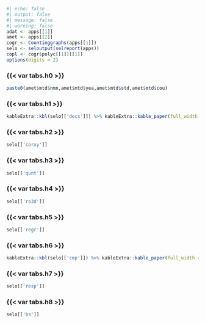 ```r
#| echo: false
#| output: false
#| message: false
#| warning: false
adat <- apps[[1]]
amet <- apps[[2]]
cogr <- Countinggraphs(apps[[1]])
selo <- seloutput(selreport(apps))
copl <- cogr$polyc[[1]][[1]]
options(digits = 2)                                                                                               
```




::: {.panel-tabset}
### {{< var tabs.h0 >}} 
```r
paste0(amet$mtd$nmn,amet$mtd$yea,amet$mtd$std,amet$mtd$cou)
```
### {{< var tabs.h1 >}} 
```r
kableExtra::kbl(selo[['decs']]) %>% kableExtra::kable_paper(full_width = F) %>% kableExtra::kable_styling(font_size=8)
```
### {{< var tabs.h2 >}}
```r
selo[['corxy']]
```
### {{< var tabs.h3 >}}
```r
selo[['qunt']]
```
### {{< var tabs.h4 >}}
```r
selo[['ro3d']]
```
### {{< var tabs.h5 >}}
```r
selo[['regr']]
```
### {{< var tabs.h6 >}}
```r
kableExtra::kbl(selo[['cmp']]) %>% kableExtra::kable_paper(full_width = F) %>% kableExtra::kable_styling(font_size=8)
```
### {{< var tabs.h7 >}}
```r
selo[['resp']]
```
### {{< var tabs.h8 >}}
```r
selo[['bs']]
```
::: 


